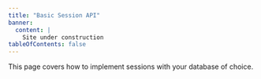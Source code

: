```yaml
---
title: "Basic Session API"
banner:
  content: |
    Site under construction
tableOfContents: false
---
```



This page covers how to implement sessions with your database of choice.

<CardGrid>
  <LinkCard
    title="Drizzle ORM"
    href="/lucia-next-docs-starlight/sessions/basic-api/drizzle-orm"
  />
  <LinkCard
    title="Redis"
    href="/lucia-next-docs-starlight/sessions/basic-api/redis"
  />
  <LinkCard
    title="Prisma"
    href="/lucia-next-docs-starlight/sessions/basic-api/prisma"
  />
  <LinkCard
    title="MySQL"
    href="/lucia-next-docs-starlight/sessions/basic-api/mysql"
  />
  <LinkCard
    title="PostgreSQL"
    href="/lucia-next-docs-starlight/sessions/basic-api/postgresql"
  />
  <LinkCard
    title="SQLite"
    href="/lucia-next-docs-starlight/sessions/basic-api/sqlite"
  />
</CardGrid>
